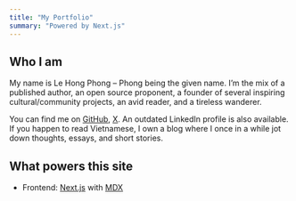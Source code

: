 ```yaml
---
title: "My Portfolio"
summary: "Powered by Next.js"
---
```


## Who I am

My name is Le Hong Phong – Phong being the given name. I’m the mix of a published author, an open source proponent, a founder of several inspiring cultural/community projects, an avid reader, and a tireless wanderer.

You can find me on [GitHub](https://github.com/phnglh), [X](https://x.com/phonghngle). An outdated LinkedIn profile is also available. If you happen to read Vietnamese, I own a blog where I once in a while jot down thoughts, essays, and short stories.
## What powers this site

- Frontend: [Next.js](https://nextjs.org/) with [MDX](https://mdxjs.com/)

